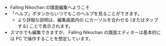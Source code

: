
- Falling Nikochan の譜面編集へようこそ
- 「ヘルプ」ボタンからいつでもこのヘルプを見ることができます。
  - より詳細な説明は、編集画面内の <span className="inline-block align-middle text-xl text-sky-300 dark:text-orange-900"><Help /></span> にカーソルを合わせる (またはタップする) ことで表示されます。
- スマホでも編集できますが、 Falling Nikochan の譜面エディターは基本的には PC で操作することを想定しています。
